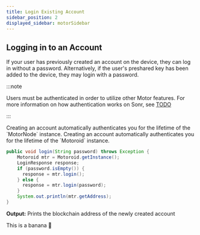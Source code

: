 ```yaml
---
title: Login Existing Account
sidebar_position: 2
displayed_sidebar: motorSidebar
---
```



## Logging in to an Account

If your user has previously created an account on the device, they can log in without a password. Alternatively, if the user's preshared key has been added to the device, they may login with a password.

:::note

Users must be authenticated in order to utilize other Motor features. For more information on how authentication works on Sonr, see [TODO](#)

:::

<Tabs groupId="platform">
  <TabItem value="go" label="Go" default>
    Creating an account automatically authenticates you for the lifetime of the `MotorNode` instance.
  </TabItem>

  <TabItem value="java" label="Java">
    Creating an account automatically authenticates you for the lifetime of the `Motoroid` instance.

```java
public void login(String password) throws Exception {
    Motoroid mtr = Motoroid.getInstance();
    LoginResponse response;
    if (password.isEmpty()) {
      response = mtr.login();
    } else {
      response = mtr.login(password);
    }
    System.out.println(mtr.getAddress);
}
```

**Output:** Prints the blockchain address of the newly created account

  </TabItem>

  <TabItem value="flutter" label="Flutter">
    This is a banana 🍌
  </TabItem>
</Tabs>
